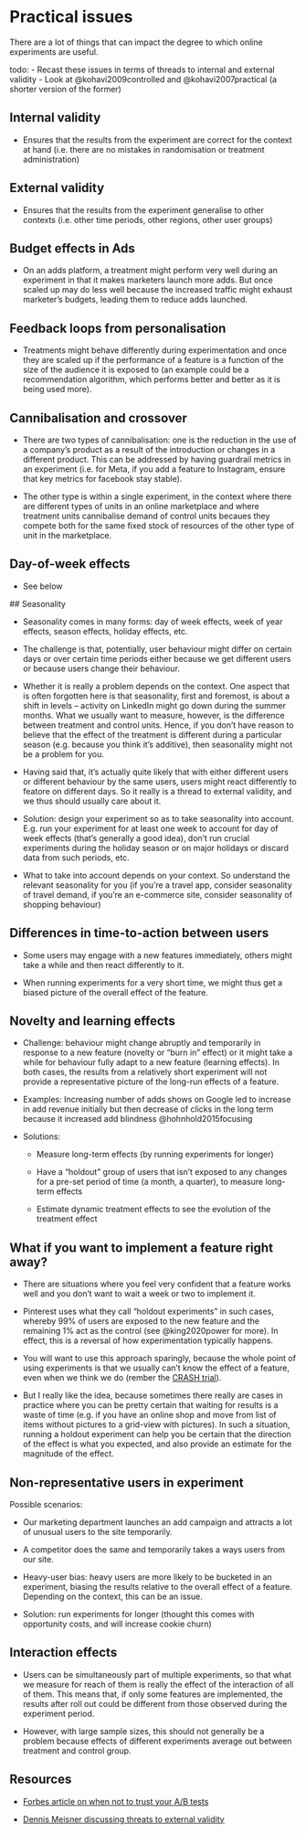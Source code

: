 # Practical issues

There are a lot of things that can impact the degree to which online experiments are useful.

todo:
- Recast these issues in terms of threads to internal and external validity
- Look at @kohavi2009controlled and @kohavi2007practical (a shorter version of the former)


## Internal validity

- Ensures that the results from the experiment are correct for the context at hand (i.e. there are no mistakes in randomisation or treatment administration)

## External validity

- Ensures that the results from the experiment generalise to other contexts (i.e. other time periods, other regions, other user groups)







## Budget effects in Ads

- On an adds platform, a treatment might perform very well during an experiment in that it makes marketers launch more adds. But once scaled up may do less well because the increased traffic might exhaust marketer's budgets, leading them to reduce adds launched.


## Feedback loops from personalisation

- Treatments might behave differently during experimentation and once they are scaled up if the performance of a feature is a function of the size of the audience it is exposed to (an example could be a recommendation algorithm, which performs better and better as it is being used more).


## Cannibalisation and crossover

- There are two types of cannibalisation: one is the reduction in the use of a company's product as a result of the introduction or changes in a different product. This can be addressed by having guardrail metrics in an experiment (i.e. for Meta, if you add a feature to Instagram, ensure that key metrics for facebook stay stable).

- The other type is within a single experiment, in the context where there are different types of units in an online marketplace and where treatment units cannibalise demand of control units becaues they compete both for the same fixed stock of resources of the other type of unit in the marketplace.


## Day-of-week effects

- See below


## Seasonality

- Seasonality comes in many forms: day of week effects, week of year effects, season effects, holiday effects, etc.

- The challenge is that, potentially, user behaviour might differ on certain days or over certain time periods either because we get different users or because users change their behaviour.

- Whether it is really a problem depends on the context. One aspect that is often forgotten here is that seasonality, first and foremost, is about a shift in levels -- activity on LinkedIn might go down during the summer months. What we usually want to measure, however, is the difference between treatment and control units. Hence, if you don't have reason to believe that the effect of the treatment is different during a particular season (e.g. because you think it's additive), then seasonality might not be a problem for you.

- Having said that, it's actually quite likely that with either different users or different behaviour by the same users, users might react differently to featore on different days. So it really is a thread to external validity, and we thus should usually care about it.

- Solution: design your experiment so as to take seasonality into account. E.g. run your experiment for at least one week to account for day of week effects (that's generally a good idea), don't run crucial experiments during the holiday season or on major holidays or discard data from such periods, etc. 

- What to take into account depends on your context. So understand the relevant seasonality for you (if you're a travel app, consider seasonality of travel demand, if you're an e-commerce site, consider seasonality of shopping behaviour)


## Differences in time-to-action between users

- Some users may engage with a new features immediately, others might take a while and then react differently to it.

- When running experiments for a very short time, we might thus get a biased picture of the overall effect of the feature.


## Novelty and learning effects

- Challenge: behaviour might change abruptly and temporarily in response to a new feature (novelty or "burn in" effect) or it might take a while for behaviour fully adapt to a new feature (learning effects). In both cases, the results from a relatively short experiment will not provide a representative picture of the long-run effects of a feature.

- Examples: Increasing number of adds shows on Google led to increase in add revenue initially but then decrease of clicks in the long term because it increased add blindness @hohnhold2015focusing

- Solutions:

  - Measure long-term effects (by running experiments for longer)

  - Have a "holdout" group of users that isn't exposed to any changes for a pre-set period of time (a month, a quarter), to measure long-term effects

  - Estimate dynamic treatment effects to see the evolution of the treatment effect



## What if you want to implement a feature right away?

- There are situations where you feel very confident that a feature works well and you don't want to wait a week or two to implement it.

- Pinterest uses what they call "holdout experiments" in such cases, whereby 99% of users are exposed to the new feature and the remaining 1% act as the control (see @king2020power for more). In effect, this is a reversal of how experimentation typically happens.

- You will want to use this approach sparingly, because the whole point of using experiments is that we usually can't know the effect of a feature, even when we think we do (rember the [CRASH trial](https://pubmed.ncbi.nlm.nih.gov/15936423/)).

- But I really like the idea, because sometimes there really are cases in practice where you can be pretty certain that waiting for results is a waste of time (e.g. if you have an online shop and move from list of items without pictures to a grid-view with pictures). In such a situation, running a holdout experiment can help you be certain that the direction of the effect is what you expected, and also provide an estimate for the magnitude of the effect.


## Non-representative users in experiment

Possible scenarios:

- Our marketing department launches an add campaign and attracts a lot of unusual users to the site temporarily.

- A competitor does the same and temporarily takes a ways users from our site.

- Heavy-user bias: heavy users are more likely to be bucketed in an experiment, biasing the results relative to the overall effect of a feature. Depending on the context, this can be an issue.

- Solution: run experiments for longer (thought this comes with opportunity costs, and will increase cookie churn)

## Interaction effects

- Users can be simultaneously part of multiple experiments, so that what we measure for reach of them is really the effect of the interaction of all of them. This means that, if only some features are implemented, the results after roll out could be different from those observed during the experiment period.

- However, with large sample sizes, this should not generally be a problem because effects of different experiments average out between treatment and control group.



## Resources

- [Forbes article on when not to trust your A/B tests](https://www.forbes.com/sites/quora/2015/06/19/when-should-ab-testing-not-be-trusted-to-make-decisions/)

- [Dennis Meisner discussing threats to external validity](https://towardsdatascience.com/ab-testing-when-external-validity-messes-with-your-results-888197b6bc7b)
